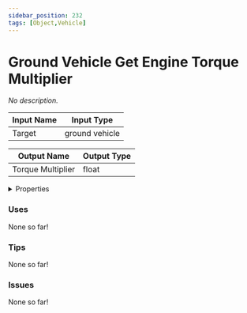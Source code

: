 ```yaml
---
sidebar_position: 232
tags: [Object,Vehicle]
---
```


# Ground Vehicle Get Engine Torque Multiplier

*No description.*




<EsbSvg />

| Input Name | Input Type |
|-----------|-----------|
| Target | ground vehicle |

| Output Name | Output Type |
|-----------|-----------|
| Torque Multiplier | float |


<details>
  <summary>Properties</summary>
  <div>
    <div>
    <table>
      <thead>
        <tr>
          <th>Is beta required?</th>
          <th>❌</th>
        </tr>
        <tr>
          <th>Is this chip a trolling risk?</th>
          <th>❌</th>
        </tr>
        <tr>
          <th>Chip UUID</th>
          <th>390257d5-e382-4416-81f7-40562d5473d3</th>
        </tr>
      </thead>
    </table>
    </div>
  </div>
</details>

### Uses

None so far!

### Tips

None so far!

### Issues

None so far!